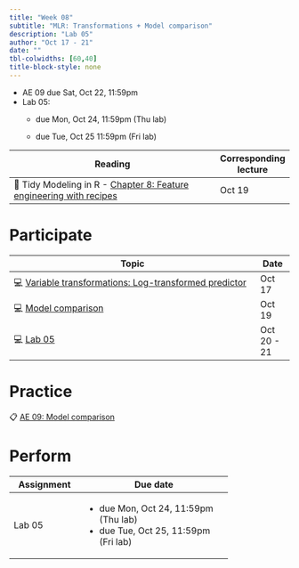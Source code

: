 ```yaml
---
title: "Week 08"
subtitle: "MLR: Transformations + Model comparison"
description: "Lab 05"
author: "Oct 17 - 21"
date: ""
tbl-colwidths: [60,40]
title-block-style: none
---
```


::: callout-important
-   AE 09 due Sat, Oct 22, 11:59pm
-   Lab 05:
    -   due Mon, Oct 24, 11:59pm (Thu lab)

    -   due Tue, Oct 25 11:59pm (Fri lab)
:::

+----------------------------------------------------------------------------------------------------------+-----------------------+
| Reading                                                                                                  | Corresponding lecture |
+==========================================================================================================+=======================+
| 📖 Tidy Modeling in R - [Chapter 8: Feature engineering with recipes](https://www.tmwr.org/recipes.html) | Oct 19                |
+----------------------------------------------------------------------------------------------------------+-----------------------+

# Participate

+------------------------------------------------------------------------------------------------+-------------+
| Topic                                                                                          | Date        |
+================================================================================================+=============+
| 💻 [Variable transformations: Log-transformed predictor](../slides/14-transform-predictor.qmd) | Oct 17      |
+------------------------------------------------------------------------------------------------+-------------+
| 💻 [Model comparison](../slides/15-model-comparison.qmd)                                       | Oct 19      |
+------------------------------------------------------------------------------------------------+-------------+
| 💻 [Lab 05](../slides/lab-05.qmd)                                                              | Oct 20 - 21 |
+------------------------------------------------------------------------------------------------+-------------+

# Practice

📋 [AE 09: Model comparison](https://sta210-fa22.netlify.app/ae/ae-09-model-comparison.html)

# Perform

+--------------+----------------------------------------+
| Assignment   | Due date                               |
+==============+========================================+
| Lab 05       | -   due Mon, Oct 24, 11:59pm (Thu lab) |
|              | -   due Tue, Oct 25, 11:59pm (Fri lab) |
+--------------+----------------------------------------+
